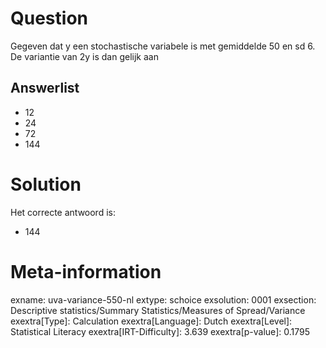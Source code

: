 Question
========

Gegeven dat y een stochastische variabele is met gemiddelde 50 en sd 6.
De variantie van 2y is dan gelijk aan


Answerlist
----------

* 12
* 24
* 72
* 144

Solution
========

Het correcte antwoord is: 

* 144

Meta-information
================
exname: uva-variance-550-nl
extype: schoice
exsolution: 0001
exsection: Descriptive statistics/Summary Statistics/Measures of Spread/Variance
exextra[Type]: Calculation
exextra[Language]: Dutch
exextra[Level]: Statistical Literacy
exextra[IRT-Difficulty]: 3.639
exextra[p-value]: 0.1795

